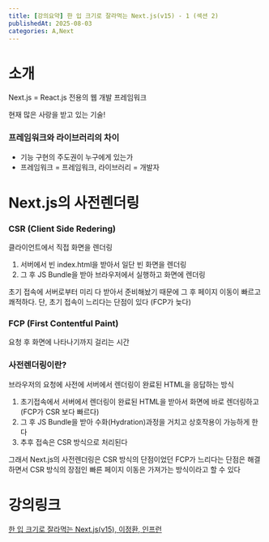 ```yaml
---
title: [강의요약] 한 입 크기로 잘라먹는 Next.js(v15) - 1 (섹션 2)
publishedAt: 2025-08-03
categories: A,Next
---
```


# 소개

Next.js = React.js 전용의 웹 개발 프레임워크

현재 많은 사랑을 받고 있는 기술!

### 프레임워크와 라이브러리의 차이

- 기능 구현의 주도권이 누구에게 있는가
- 프레임워크 = 프레임워크, 라이브러리 = 개발자

# Next.js의 사전렌더링

### CSR (Client Side Redering)

클라이언트에서 직접 화면을 렌더링

1. 서버에서 빈 index.html을 받아서 일단 빈 화면을 렌더링
2. 그 후 JS Bundle을 받아 브라우저에서 실행하고 화면에 렌더링

초기 접속에 서버로부터 미리 다 받아서 준비해놨기 때문에 그 후 페이지 이동이 빠르고 쾌적하다. 단, 초기 접속이 느리다는 단점이 있다 (FCP가 늦다)

### FCP (First Contentful Paint)

요청 후 화면에 나타나기까지 걸리는 시간

### 사전렌더링이란?

브라우저의 요청에 사전에 서버에서 렌더링이 완료된 HTML을 응답하는 방식

1. 초기접속에서 서버에서 렌더링이 완료된 HTML을 받아서 화면에 바로 렌더링하고 (FCP가 CSR 보다 빠르다)
2. 그 후 JS Bundle을 받아 수화(Hydration)과정을 거치고 상호작용이 가능하게 한다
3. 추후 접속은 CSR 방식으로 처리된다

그래서 Next.js의 사전렌더링은 CSR 방식의 단점이었던 FCP가 느리다는 단점은 해결하면서 CSR 방식의 장점인 빠른 페이지 이동은 가져가는 방식이라고 할 수 있다

# 강의링크

[한 입 크기로 잘라먹는 Next.js(v15), 이정환, 인프런](https://www.inflearn.com/course/%ED%95%9C%EC%9E%85-%ED%81%AC%EA%B8%B0-nextjs/dashboard)
